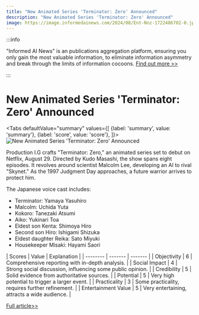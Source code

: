 ```yaml
---
title: "New Animated Series 'Terminator: Zero' Announced"
description: "New Animated Series 'Terminator: Zero' Announced"
image: https://image.informedainews.com/2024/08/Ent-Nnz-1722486702-0.jpg
---
```



:::info

"Informed AI News" is an publications aggregation platform, ensuring you only gain the most valuable information, to eliminate information asymmetry and break through the limits of information cocoons.  [Find out more >>](/)

:::

# New Animated Series 'Terminator: Zero' Announced


<Tabs
	defaultValue="summary"
	values={[
	{label: 'summary', value: 'summary'},
	{label: 'score', value: 'score'},
]}>
<TabItem value="summary">
<img
  src="https://image.informedainews.com/2024/08/Ent-Nnz-1722486702-0.jpg"
  alt="New Animated Series 'Terminator: Zero' Announced"
/>



Production I.G crafts "Terminator: Zero," an animated series set to debut on Netflix, August 29. Directed by Kudo Masashi, the show spans eight episodes. It revolves around scientist Malcolm Lee, developing an AI to rival "Skynet." As the 1997 Judgment Day approaches, a future warrior arrives to protect him.

The Japanese voice cast includes:
- Terminator: Yamaya Yasuhiro
- Malcolm: Uchida Yuta
- Kokoro: Tanezaki Atsumi
- Aiko: Yukinari Toa
- Eldest son Kenta: Shimoya Hiro
- Second son Hiro: Ishigami Shizuka
- Eldest daughter Reika: Sato Miyuki
- Housekeeper Misaki: Hayami Saori
</TabItem>
<TabItem value="score">
	| Scores     | Value   | Explanation |
	| -------- | ------- | ------- |
	| Objectivity  | 6    | Comprehensive reporting with in-depth analysis.    |
	| Social Impact | 4     | Strong social discussion, influencing some public opinion.    |
	| Credibility    | 5    | Solid evidence from authoritative sources.    |
	| Potential    | 5    | Very high potential to trigger a larger event.    |
	| Practicality    | 3    | Some practicality, requires further refinement.    |
	| Entertainment Value    | 5    | Very entertaining, attracts a wide audience.    |
</TabItem>
</Tabs>

[Full article>>](https://www.gcores.com/articles/186027)
